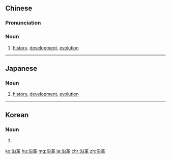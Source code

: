 ==Chinese==
{{zh-forms}}

===Pronunciation===
{{zh-pron
|m=yángé
|c=jyun4 gaak3
|h=pfs=n:yèn-kiet/s:yàn-kiet
|mn=qz:iân-kiak/tw,xm,zz:iân-kek
|cat=n
}}

===Noun===
{{zh-noun}}

# [[history]], [[development]], [[evolution]]

----

==Japanese==
{{ja-kanjitab|えん|かく|yomi=on}}

===Noun===
{{ja-noun|えんかく}}

# [[history]], [[development]], [[evolution]]

----

==Korean==
{{ko-hanjatab}}

===Noun===
{{ko-noun|hj|hangeul=연혁}}

# {{hanja form of|연혁|[[history]], [[development]], [[evolution]]}}

[[ko:沿革]]
[[hu:沿革]]
[[mg:沿革]]
[[ja:沿革]]
[[chr:沿革]]
[[zh:沿革]]